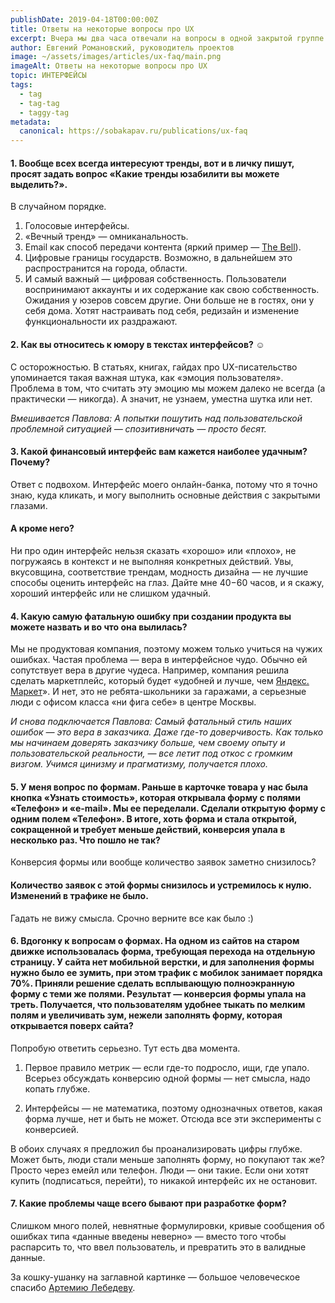 ```yaml
---
publishDate: 2019-04-18T00:00:00Z
title: Ответы на некоторые вопросы про UX
excerpt: Вчера мы два часа отвечали на вопросы в одной закрытой группе на «Фейсбуке». Закрытые сообщества — не наш стиль, поэтому публикуем и вопросы, и ответы.
author: Евгений Романовский, руководитель проектов
image: ~/assets/images/articles/ux-faq/main.png
imageAlt: Ответы на некоторые вопросы про UX
topic: ИНТЕРФЕЙСЫ
tags:
  - tag
  - tag-tag
  - taggy-tag
metadata:
  canonical: https://sobakapav.ru/publications/ux-faq
---
```



#### 1. Вообще всех всегда интересуют тренды, вот и в личку пишут, просят задать вопрос «Какие тренды юзабилити вы можете выделить?».

В случайном порядке.

1. Голосовые интерфейсы.
2. «Вечный тренд» — омниканальность.
3. Email как способ передачи контента (яркий пример — [The Bell](https://thebell.io/)).
4. Цифровые границы государств. Возможно, в дальнейшем это распространится на города, области.
5. И самый важный — цифровая собственность. Пользователи воспринимают аккаунты и их содержание как свою собственность. Ожидания у юзеров совсем другие. Они больше не в гостях, они у себя дома. Хотят настраивать под себя, редизайн и изменение функциональности их раздражают.

#### 2. Как вы относитесь к юмору в текстах интерфейсов? ☺

С осторожностью. В статьях, книгах, гайдах про UX-писательство упоминается такая важная штука, как «эмоция пользователя». Проблема в том, что считать эту эмоцию мы можем далеко не всегда (а практически — никогда). А значит, не узнаем, уместна шутка или нет.

_Вмешивается Павлова: А попытки пошутить над пользовательской проблемной ситуацией — спозитивничать — просто бесят._

#### 3. Какой финансовый интерфейс вам кажется наиболее удачным? Почему?

Ответ с подвохом. Интерфейс моего онлайн-банка, потому что я точно знаю, куда кликать, и могу выполнить основные действия с закрытыми глазами.

#### А кроме него?

Ни про один интерфейс нельзя сказать «хорошо» или «плохо», не погружаясь в контекст и не выполняя конкретных действий. Увы, вкусовщина, соответствие трендам, модность дизайна — не лучшие способы оценить интерфейс на глаз. Дайте мне 40−60 часов, и я скажу, хороший интерфейс или не слишком удачный.

#### 4. Какую самую фатальную ошибку при создании продукта вы можете назвать и во что она вылилась?

Мы не продуктовая компания, поэтому можем только учиться на чужих ошибках. Частая проблема — вера в интерфейсное чудо. Обычно ей сопутствует вера в другие чудеса. Например, компания решила сделать маркетплейс, который будет «удобней и лучше, чем [Яндекс. Маркет](https://market.yandex.ru/)». И нет, это не ребята-школьники за гаражами, а серьезные люди с офисом класса «ни фига себе» в центре Москвы.

_И снова подключается Павлова: Самый фатальный стиль наших ошибок — это вера в заказчика. Даже где-то доверчивость. Как только мы начинаем доверять заказчику больше, чем своему опыту и пользовательской реальности, — все летит под откос с громким визгом. Учимся цинизму и прагматизму, получается плохо._

#### 5. У меня вопрос по формам. Раньше в карточке товара у нас была кнопка «Узнать стоимость», которая открывала форму c полями «Телефон» и «e-mail». Мы ее переделали. Сделали открытую форму c одним полем «Телефон». В итоге, хоть форма и стала открытой, сокращенной и требует меньше действий, конверсия упала в несколько раз. Что пошло не так?

Конверсия формы или вообще количество заявок заметно снизилось?

#### Количество заявок с этой формы снизилось и устремилось к нулю. Изменений в трафике не было.

Гадать не вижу смысла. Срочно верните все как было :)

#### 6. Вдогонку к вопросам о формах. На одном из сайтов на старом движке использовалась форма, требующая перехода на отдельную страницу. У сайта нет мобильной верстки, и для заполнения формы нужно было ее зумить, при этом трафик с мобилок занимает порядка 70%. Приняли решение сделать всплывающую полноэкранную форму с теми же полями. Результат — конверсия формы упала на треть. Получается, что пользователям удобнее тыкать по мелким полям и увеличивать зум, нежели заполнять форму, которая открывается поверх сайта?

Попробую ответить серьезно. Тут есть два момента.

1. Первое правило метрик — если где-то подросло, ищи, где упало. Всерьез обсуждать конверсию одной формы — нет смысла, надо копать глубже.

2. Интерфейсы — не математика, поэтому однозначных ответов, какая форма лучше, нет и быть не может. Отсюда все эти эксперименты с конверсией.

В обоих случаях я предложил бы проанализировать цифры глубже. Может быть, люди стали меньше заполнять форму, но покупают так же? Просто через емейл или телефон. Люди — они такие. Если они хотят купить (подписаться, перейти), то никакой интерфейс их не остановит.

#### 7. Какие проблемы чаще всего бывают при разработке форм?

Слишком много полей, невнятные формулировки, кривые сообщения об ошибках типа «данные введены неверно» — вместо того чтобы распарсить то, что ввел пользователь, и превратить это в валидные данные.

За кошку-ушанку на заглавной картинке — большое человеческое спасибо [Артемию Лебедеву](https://www.artlebedev.ru/russian-olympic-mascots/).

